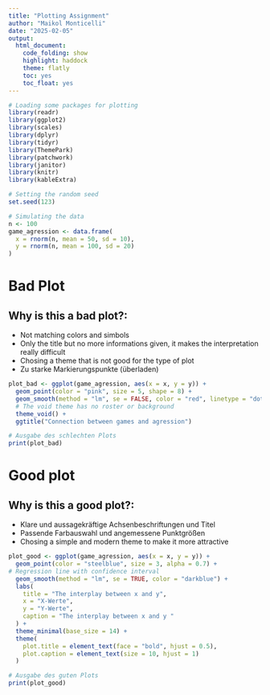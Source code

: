 ```yaml
---
title: "Plotting Assignment"
author: "Maikol Monticelli"
date: "2025-02-05"
output:
  html_document:
    code_folding: show
    highlight: haddock
    theme: flatly
    toc: yes
    toc_float: yes
---
```



```r
# Loading some packages for plotting
library(readr)
library(ggplot2)
library(scales)
library(dplyr)
library(tidyr)
library(ThemePark)
library(patchwork)
library(janitor)
library(knitr)
library(kableExtra)

```

```r

# Setting the random seed
set.seed(123)

# Simulating the data
n <- 100
game_agression <- data.frame(
  x = rnorm(n, mean = 50, sd = 10),
  y = rnorm(n, mean = 100, sd = 20)
)
```

# Bad Plot
## Why is this a bad plot?:
 - Not matching colors and simbols 
 - Only the title but no more informations given, it makes the interpretation really difficult
 - Chosing a theme that is not good for the type of plot 
 - Zu starke Markierungspunkte (überladen)
 
```r
plot_bad <- ggplot(game_agression, aes(x = x, y = y)) +
  geom_point(color = "pink", size = 5, shape = 8) +             
  geom_smooth(method = "lm", se = FALSE, color = "red", linetype = "dotted") +
  # The void theme has no roster or background
  theme_void() +                                                 
  ggtitle("Connection between games and agression")                                     

```

```r
# Ausgabe des schlechten Plots
print(plot_bad)

```

# Good plot
## Why is this a good plot?:
 - Klare und aussagekräftige Achsenbeschriftungen und Titel
 - Passende Farbauswahl und angemessene Punktgrößen
 - Chosing a simple and modern theme to make it more attractive

```r
plot_good <- ggplot(game_agression, aes(x = x, y = y)) +
  geom_point(color = "steelblue", size = 3, alpha = 0.7) +    
# Regression line with confidence interval
  geom_smooth(method = "lm", se = TRUE, color = "darkblue") +        
  labs(
    title = "The interplay between x and y",
    x = "X-Werte",
    y = "Y-Werte",
    caption = "The interplay between x and y "
  ) +
  theme_minimal(base_size = 14) +                                   
  theme(
    plot.title = element_text(face = "bold", hjust = 0.5),
    plot.caption = element_text(size = 10, hjust = 1)
  )

```


```r
# Ausgabe des guten Plots
print(plot_good)

```

